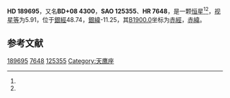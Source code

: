 {{Starbox begin
| name = HD 189695
}}
{{Starbox observe
| epoch = [[J2000.0|J2000.0]]
| constell = {{星座名待查}}<ref name=SIMBAD>{{cite web
 | url=http://simbad.u-strasbg.fr/simbad/sim-id?Ident=HR+7648
 | title=Pulsating variable Star
 | publisher=Centre de Données astronomiques de Strasbourg
 | work=SIMBAD
 | accessdate=2012-07-13
 | archive-date=2016-03-18
 | archive-url=https://web.archive.org/web/20160318085257/http://simbad.u-strasbg.fr/simbad/sim-id?Ident=HR+7648
 | dead-url=no
 }}</ref><ref name=DATA>{{cite web
 | url=http://vizier.u-strasbg.fr/viz-bin/VizieR-5?-out.add=.&-source=5050&-corr=PK=HR&-out.max=9999&HR=7648
 | title=VizieR Detailed Page
 | accessdate=2012-07-13
 | archive-date=2016-03-05
 | archive-url=https://web.archive.org/web/20160305005050/http://vizier.u-strasbg.fr/viz-bin/VizieR-5?-out.add=.&-source=5050&-corr=PK=HR&-out.max=9999&HR=7648
 | dead-url=no
 }}</ref>
| 星官 = 
| ra = {{RA|20|0|58.9}}<ref name=SIMBAD /><ref name=DATA />
| dec = {{DEC|+8|33|29}}<ref name=SIMBAD /><ref name=DATA />
| appmag_v = 5.91<ref name=SIMBAD /><ref name=DATA />
}}
{{Starbox character
| class = K5III<ref name=SIMBAD /><ref name=DATA />
| b-v = 1.52<ref name=SIMBAD /><ref name=DATA />
| u-b = 1.89<ref name=SIMBAD /><ref name=DATA />
| r-i = <ref name=SIMBAD /><ref name=DATA />
| variable = 
}}
{{Starbox astrometry
| radial_v = 1.89
| prop_mo_ra = -40
| parallax = 
| p_error = 
}}
{{Starbox catalog
| names =BD+08 4300，[[SAO星表|SAO]] 125355，[[HD星表|HD]] 189695，[[HR星表|HR]] 7648}}
{{Starbox reference |Simbad=HR+7648}}
{{Starbox end}}

'''HD 189695'''，又名'''BD+08 4300'''，'''SAO 125355'''、'''HR 7648'''，是一颗[[恒星|恒星]]<ref name=SIMBAD /><ref name=DATA />，[[视星等|视星等]]为5.91，位于[[銀道座標系|銀經]]48.74，[[銀道座標系|銀緯]]-11.25，其[[B1900.0|B1900.0]]坐标为[[赤经|赤經]]{{RA|19|56|8.7}}，[[赤纬|赤緯]]{{DEC|+8|-11.25|58}}。

== 参考文献 ==
{{reflist}}

{{star-stub}}

[[Category:HD和HDE天體|189695]]
[[Category:HR天體|7648]]
[[Category:SAO天體|125355]]
[[Category:天鹰座|Category:天鹰座]]
